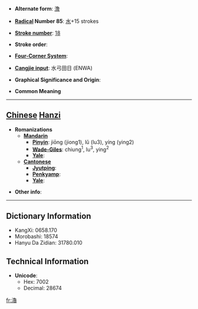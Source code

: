 * '''Alternate form''': [[澛]]

* '''[[Wiktionary:Chinese radical index| Radical]] Number 85''': [[Wiktionary:Chinese radical index 水|水]]+15 strokes

* '''[[Wiktionary:Chinese total strokes index|Stroke number]]''': [[Wiktionary:Chinese total strokes index 18|18]]

* '''Stroke order''': 

* '''[[Wiktionary:Chinese four corner index|Four-Corner System]]''': 

* '''[[Wiktionary:Chinese Cangjie index|Cangjie input]]''': 水弓田日 (ENWA)

* '''Graphical Significance and Origin''': 

* '''Common Meaning'''

----

== [[Chinese]] [[Hanzi]] ==

* '''Romanizations'''
** '''[[Mandarin]]'''
*** '''[[Pinyin]]''': jiōng (jiong1), lǔ (lu3), yíng (ying2)
*** '''[[Wade-Giles]]''': chiung<sup>1</sup>, lu<sup>3</sup>, ying<sup>2</sup>
*** '''[[Yale]]''': 
** '''[[Cantonese]]'''
*** '''[[Jyutping]]''':
*** '''[[Penkyamp]]''': 
*** '''[[Yale]]''': 

* '''Other info''': 

----

== Dictionary Information ==

* KangXi: 0658.170
* Morobashi: 18574
* Hanyu Da Zidian: 31780.010

== Technical Information ==

* '''Unicode''':
** Hex: 7002
** Decimal: 28674

[[fr:瀂]]